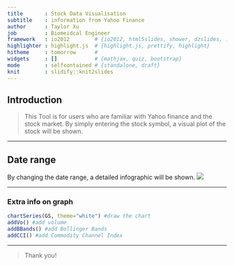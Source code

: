 ```yaml
---
title       : Stock Data Visualisation
subtitle    : information from Yahoo Finance
author      : Taylor Xu 
job         : Biomeidcal Engineer
framework   : io2012        # {io2012, html5slides, shower, dzslides, ...}
highlighter : highlight.js  # {highlight.js, prettify, highlight}
hitheme     : tomorrow      # 
widgets     : []            # {mathjax, quiz, bootstrap}
mode        : selfcontained # {standalone, draft}
knit        : slidify::knit2slides
---
```

## Introduction

> This Tool is for users who are familiar with Yahoo finance and the stock market.
> By simply entering the stock symbol, a visual plot of the stock will be shown.

---

## Date range

By changing the date range, a detailed infographic will be shown.
![](https://github.com/taylorhxu/Shiny-Application/blob/master/date.png)

---

### Extra info on graph

```r
chartSeries(GS, theme="white") #draw the chart 
addVo() #add volume 
addBBands() #add Bollinger Bands 
addCCI() #add Commodity Channel Index
```

---


> Thank you!


